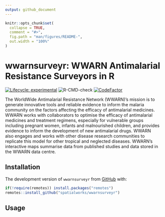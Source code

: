 ```yaml
---
output: github_document
---
```


<!-- README.md is generated from README.Rmd. Please edit that file -->

```r
knitr::opts_chunk$set(
  collapse = TRUE,
  comment = "#>",
  fig.path = "man/figures/README-",
  out.width = "100%"
)
```

# wwarnsurveyr: WWARN Antimalarial Resistance Surveyors in R

<!-- badges: start -->
[![Lifecycle: experimental](https://img.shields.io/badge/lifecycle-experimental-orange.svg)](https://www.tidyverse.org/lifecycle/#experimental)
![R-CMD-check](https://github.com/spatialworks/wwarnsurveyr/workflows/R-CMD-check/badge.svg)
[![CodeFactor](https://www.codefactor.io/repository/github/spatialworks/wwarnsurveyr/badge)](https://www.codefactor.io/repository/github/spatialworks/wwarnsurveyr)
<!-- badges: end -->

The WorldWide Antimalarial Resistance Network (WWARN)'s mission is to generate innovative tools and reliable evidence to inform the malaria community on the factors affecting the efficacy of antimalarial medicines. WWARN works with collaborators to optimise the efficacy of antimalarial medicines and treatment regimens, especially for vulnerable groups including pregnant women, infants and malnourished children, and provides evidence to inform the development of new antimalarial drugs. WWARN also engages and works with other disease research communities to replicate this model for other tropical and neglected diseases. WWARN's interactive maps summarise data from published studies and data stored in the WWARN data centre.

## Installation

<!--
You can install the released version of wwarnsurveyr from [CRAN](https://CRAN.R-project.org) with:

``` r
install.packages("wwarnsurveyr")
```
-->

The development version of `wwarnsurveyr` from [GitHub](https://github.com/spatialworks/wwarnsurveyr) with:

```r
if(!require(remotes)) install.packages("remotes")
remotes::install_github("spatialworks/wwarnsurveyr")
```

## Usage

